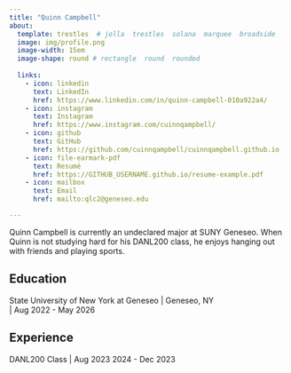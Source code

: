 ```yaml
---
title: "Quinn Campbell"
about:
  template: trestles  # jolla  trestles  solana  marquee  broadside
  image: img/profile.png
  image-width: 15em
  image-shape: round # rectangle  round  rounded
  
  links:
    - icon: linkedin
      text: LinkedIn
      href: https://www.linkedin.com/in/quinn-campbell-010a922a4/
    - icon: instagram
      text: Instagram
      href: https://www.instagram.com/cuinnqampbell/
    - icon: github
      text: GitHub
      href: https://github.com/cuinnqampbell/cuinnqampbell.github.io
    - icon: file-earmark-pdf
      text: Resumé
      href: https://GITHUB_USERNAME.github.io/resume-example.pdf
    - icon: mailbox
      text: Email
      href: mailto:qlc2@geneseo.edu

---
```



Quinn Campbell is currently an undeclared major at SUNY Geneseo. When Quinn is not studying hard for his DANL200 class, he enjoys hanging out with friends and playing sports.

## Education

State University of New York at Geneseo | Geneseo, NY <br>
| Aug 2022 - May 2026 <br>


## Experience

DANL200 Class | Aug 2023 2024 - Dec 2023


